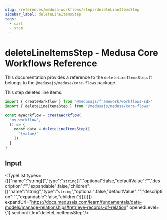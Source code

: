 ```yaml
---
slug: /references/medusa-workflows/steps/deleteLineItemsStep
sidebar_label: deleteLineItemsStep
tags:
  - cart
  - step
---
```



# deleteLineItemsStep - Medusa Core Workflows Reference

This documentation provides a reference to the `deleteLineItemsStep`. It belongs to the `@medusajs/medusa/core-flows` package.

This step deletes line items.

```ts title="src/workflows/my-workflow.ts"
import { createWorkflow } from "@medusajs/framework/workflows-sdk"
import { deleteLineItemsStep } from "@medusajs/medusa/core-flows"

const myWorkflow = createWorkflow(
  "my-workflow",
  () => {
    const data = deleteLineItemsStep([
      "{value}"
    ])
  }
)
```
  

## Input

<TypeList types={[{"name":"string[]","type":"`string`[]","optional":false,"defaultValue":"","description":"","expandable":false,"children":[{"name":"string","type":"`string`","optional":false,"defaultValue":"","description":"","expandable":false,"children":[]}]}]} expandUrl="https://docs.medusajs.com/learn/fundamentals/data-models/manage-relationships#retrieve-records-of-relation" openedLevel={1} sectionTitle="deleteLineItemsStep"/>

